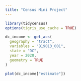 ```yaml
---
title: "Census Mini Project"
---
```


```r
library(tidycensus)
options(tigris_use_cache = TRUE)

dc_income <- get_acs(
  geography = "tract", 
  variables = "B19013_001",
  state = "DC", 
  year = 2020,
  geometry = TRUE
)

plot(dc_income["estimate"])
```

